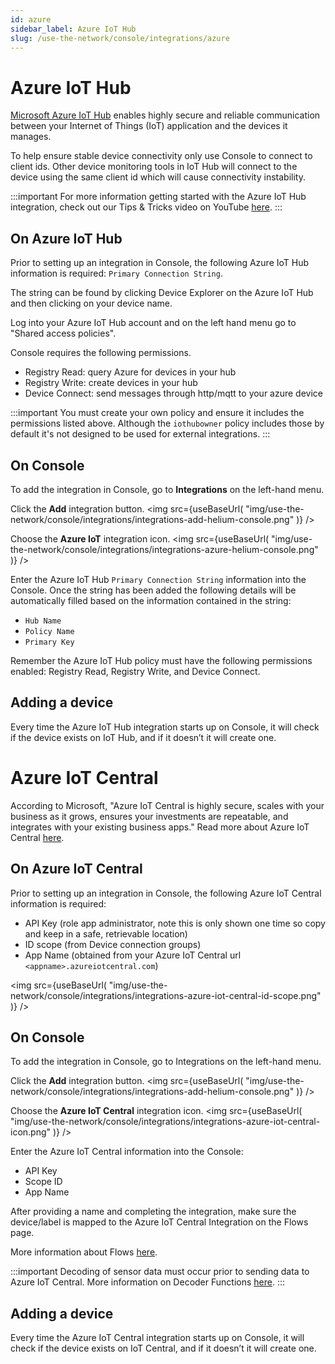 ```yaml
---
id: azure
sidebar_label: Azure IoT Hub
slug: /use-the-network/console/integrations/azure
---
```


# Azure IoT Hub


[Microsoft Azure IoT Hub](https://azure.microsoft.com/en-us/overview/iot/#overview) enables highly secure and reliable communication between your Internet of Things (IoT) application and the devices it manages.

To help ensure stable device connectivity only use Console to connect to client ids. Other device monitoring tools in IoT Hub will connect to the device using the same client id which will cause connectivity instability. 

:::important 
For more information getting started with the Azure IoT Hub integration, check out our Tips & Tricks video on YouTube [here](https://youtu.be/emJ88cGF-Ew).
:::

## On Azure IoT Hub
Prior to setting up an integration in Console, the following Azure IoT Hub information is required: `Primary Connection String`.

The string can be found by clicking Device Explorer on the Azure IoT Hub and then clicking on your device name. 

Log into your Azure IoT Hub account and on the left hand menu go to "Shared access policies".

Console requires the following permissions.
- Registry Read: query Azure for devices in your hub
- Registry Write: create devices in your hub
- Device Connect: send messages through http/mqtt to your azure device

:::important 
You must create your own policy and ensure it includes the permissions listed above. Although the `iothubowner` policy includes those by default it's not designed to be used for external integrations.
:::

## On Console
To add the integration in Console, go to **Integrations** on the left-hand menu.

Click the **Add** integration button.
<img
  src={useBaseUrl(
    "img/use-the-network/console/integrations/integrations-add-helium-console.png"
  )}
/>


Choose the **Azure IoT** integration icon.
<img
  src={useBaseUrl(
    "img/use-the-network/console/integrations/integrations-azure-helium-console.png"
  )}
/>

Enter the Azure IoT Hub `Primary Connection String` information into the Console. Once the string has been added the following details will be automatically filled based on the information contained in the string:

- `Hub Name`
- `Policy Name`
- `Primary Key`

Remember the Azure IoT Hub policy must have the following permissions enabled: Registry Read, Registry Write, and Device Connect. 

## Adding a device
Every time the Azure IoT Hub integration starts up on Console, it will check if the device exists on IoT Hub, and if it doesn’t it will create one. 

# Azure IoT Central

According to Microsoft, "Azure IoT Central is highly secure, scales with your business as it grows, ensures your investments are repeatable, and integrates with your existing business apps." Read more about Azure IoT Central [here](https://azure.microsoft.com/en-us/services/iot-central/).
 
## On Azure IoT Central 
Prior to setting up an integration in Console, the following Azure IoT Central information is required:

- API Key (role app administrator, note this is only shown one time so copy and keep in a safe, retrievable location)
- ID scope (from Device connection groups)
- App Name (obtained from your Azure IoT Central url `<appname>.azureiotcentral.com`)

<img
  src={useBaseUrl(
    "img/use-the-network/console/integrations/integrations-azure-iot-central-id-scope.png"
  )}
/>

## On Console
To add the integration in Console, go to Integrations on the left-hand menu.

Click the **Add** integration button.
<img
  src={useBaseUrl(
    "img/use-the-network/console/integrations/integrations-add-helium-console.png"
  )}
/>

Choose the **Azure IoT Central** integration icon.
<img
  src={useBaseUrl(
    "img/use-the-network/console/integrations/integrations-azure-iot-central-icon.png"
  )}
/>


Enter the Azure IoT Central information into the Console:
- API Key
- Scope ID
- App Name

After providing a name and completing the integration, make sure the device/label is mapped to the Azure IoT Central Integration on the Flows page. 

More information about Flows [here](https://docs.helium.com/use-the-network/console/flows/).

:::important 
Decoding of sensor data must occur prior to sending data to Azure IoT Central. More information on Decoder Functions [here](https://docs.helium.com/use-the-network/console/functions#creating-a-decoder-function).
:::


## Adding a device
Every time the Azure IoT Central integration starts up on Console, it will check if the device exists on IoT Central, and if it doesn’t it will create one. 